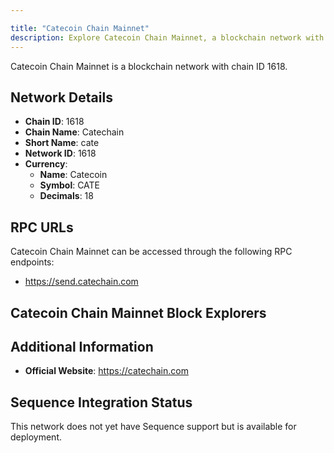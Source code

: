 ```yaml
---

title: "Catecoin Chain Mainnet"
description: Explore Catecoin Chain Mainnet, a blockchain network with chain ID 1618. Learn about its native currency, Catecoin, and how to interact with the network.
---
```




Catecoin Chain Mainnet is a blockchain network with chain ID 1618.

## Network Details

- **Chain ID**: 1618
- **Chain Name**: Catechain
- **Short Name**: cate
- **Network ID**: 1618
- **Currency**: 
  - **Name**: Catecoin
  - **Symbol**: CATE
  - **Decimals**: 18

## RPC URLs

Catecoin Chain Mainnet can be accessed through the following RPC endpoints:

- https://send.catechain.com

## Catecoin Chain Mainnet Block Explorers



## Additional Information

- **Official Website**: https://catechain.com

## Sequence Integration Status

This network does not yet have Sequence support but is available for deployment.
